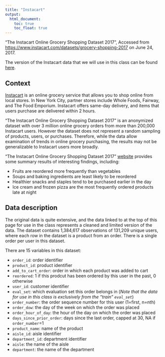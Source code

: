 ```yaml
---
title: "Instacart"
output:
  html_document: 
    toc: true
    toc_float: true
---
```


"The Instacart Online Grocery Shopping Dataset 2017", Accessed from [https://www.instacart.com/datasets/grocery-shopping-2017](https://www.instacart.com/datasets/grocery-shopping-2017) on June 24, 2017.

The version of the Instacart data that we will use in this class can be found [here](./data/instacart_train_data.csv.zip).

## Context

[Instacart](https://www.instacart.com/) is an online grocery service that allows you to shop online from local stores. In New York City, partner stores include Whole Foods, Fairway, and The Food Emporium. Instacart offers same-day delivery, and items that users purchase are delivered within 2 hours.

"The Instacart Online Grocery Shopping Dataset 2017" is an anonymized dataset with over 3 million online grocery orders from more than 200,000 Instacart users. However the dataset does not represent a random sampling of products, users, or purchases. Therefore, while the data allow examination of trends in online grocery purchasing, the results may not be generalizable to Instacart users more broadly.

"The Instacart Online Grocery Shopping Dataset 2017" [website](https://tech.instacart.com/3-million-instacart-orders-open-sourced-d40d29ead6f2) provides some summary results of interesting findings, including:

- Fruits are reordered more frequently than vegetables
- Soups and baking ingredients are least likely to be reordered
- Healthier snacks and staples tend to be purchased earlier in the day
- Ice cream and frozen pizza are the most frequently ordered products late at night


## Data description

The original data is quite extensive, and the data linked to at the top of this page for use in the class represents a cleaned and limited version of the data. The dataset contains 1,384,617 observations of 131,209 unique users, where each row in the dataset is a product from an order. There is a single order per user in this dataset.

There are 15 variables in this dataset:

- `order_id`: order identifier
- `product_id`: product identifier
- `add_to_cart_order`: order in which each product was added to cart
- `reordered`: 1 if this prodcut has been ordered by this user in the past, 0 otherwise
- `user_id`: customer identifier
- `eval_set`: which evaluation set this order belongs in (*Note that the data for use in this class is exclusively from the "train" `eval_set`*)
- `order_number`: the order sequence number for this user (1=first, n=nth)
- `order_dow`: the day of the week on which the order was placed
- `order_hour_of_day`: the hour of the day on which the order was placed
- `days_since_prior_order`: days since the last order, capped at 30, NA if `order_number`=1
- `product_name`: name of the product
- `aisle_id`: aisle identifier
- `department_id`: department identifier
- `aisle`: the name of the aisle
- `department`: the name of the department

